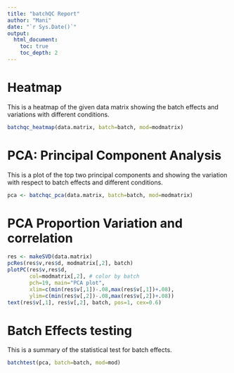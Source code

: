 ```yaml
---
title: "batchQC Report"
author: "Mani"
date: "`r Sys.Date()`"
output: 
  html_document:
    toc: true
    toc_depth: 2
---
```

Heatmap
=======

This is a heatmap of the given data matrix showing the batch effects and variations with different conditions. 

```r
batchqc_heatmap(data.matrix, batch=batch, mod=modmatrix)

```

PCA: Principal Component Analysis
=================================

This is a plot of the top two principal components and showing the variation with respect to batch effects and different conditions. 

```r
pca <- batchqc_pca(data.matrix, batch=batch, mod=modmatrix)

```

PCA Proportion Variation and correlation
========================================

```r
res <- makeSVD(data.matrix)
pcRes(res$v,res$d, modmatrix[,2], batch)
plotPC(res$v,res$d, 
       col=modmatrix[,2], # color by batch
       pch=19, main="PCA plot",
       xlim=c(min(res$v[,1])-.08,max(res$v[,1])+.08),
       ylim=c(min(res$v[,2])-.08,max(res$v[,2])+.08))
text(res$v[,1], res$v[,2], batch, pos=1, cex=0.6) 
```

Batch Effects testing
=====================

This is a summary of the statistical test for batch effects. 

```r
batchtest(pca, batch=batch, mod=mod)

```
